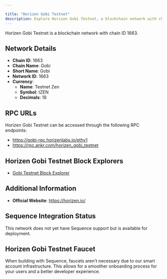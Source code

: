 ```yaml
---

title: "Horizen Gobi Testnet"
description: Explore Horizen Gobi Testnet, a blockchain network with chain ID 1663. Learn about its native currency, Testnet Zen, and how to interact with the network.
---
```




Horizen Gobi Testnet is a blockchain network with chain ID 1663.

## Network Details

- **Chain ID**: 1663
- **Chain Name**: Gobi
- **Short Name**: Gobi
- **Network ID**: 1663
- **Currency**: 
  - **Name**: Testnet Zen
  - **Symbol**: tZEN
  - **Decimals**: 18

## RPC URLs

Horizen Gobi Testnet can be accessed through the following RPC endpoints:

- https://gobi-rpc.horizenlabs.io/ethv1
- https://rpc.ankr.com/horizen_gobi_testnet

## Horizen Gobi Testnet Block Explorers

- [Gobi Testnet Block Explorer](https://gobi-explorer.horizen.io)

## Additional Information

- **Official Website**: https://horizen.io/

## Sequence Integration Status

This network does not yet have Sequence support but is available for deployment.

## Horizen Gobi Testnet Faucet

When building with Sequence, faucets aren't necessary due to our smart account infrastructure. This allows for a smoother onboarding process for your users and a better developer experience.
